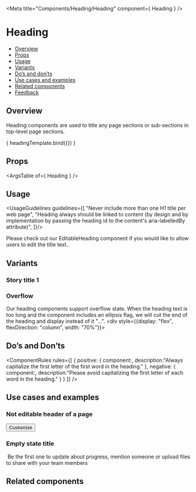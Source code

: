 
<Meta
  title="Components/Heading/Heading"
  component={ Heading }
/>

<!--- Component template -->


<!--- Component documentation -->

# Heading
- [Overview](#overview)
- [Props](#props)
- [Usage](#usage)
- [Variants](#variants)
- [Do’s and don’ts](#dos-and-donts)
- [Use cases and examples](#use-cases-and-examples)
- [Related components](#related-components)
- [Feedback](#feedback)

## Overview
Heading components are used to title any page sections or sub-sections in top-level page sections.

<Canvas>
  <Story name="Overview"
         args={{ value: "Hello world" }}>
    { headingTemplate.bind({}) }
  </Story>
</Canvas>

## Props
<ArgsTable of={ Heading } />

## Usage
<UsageGuidelines guidelines={[
  "Never include more than one H1 title per web page",
  "Heading always should be linked to content (by design and by implementation by passing the heading id to the content's aria-labelledBy attribute)",
]}/>

<Tip title="Not what you were looking for?">Please check out our <Link href="/?path=/docs/inputs-editableheading--overview" withoutSpacing>EditableHeading</Link> component if you would like to allow users to edit the title text..</Tip>

## Variants
### Story title 1
<Canvas>
  <Story name="Types">
    <div style={{display: "flex", flexDirection: "column" }}>
    <Heading type={Heading.types.h1} value="Hello H1" />
    <Heading type={Heading.types.h1} value="Hello H1 medium" size="medium" />
    <Heading type={Heading.types.h2} value="Hello H2" />
    <Heading type={Heading.types.h2} value="Hello H2 small" size="small" />
    <Heading type={Heading.types.h3} value="Hello H3" />
    <Heading type={Heading.types.h4} value="Suggest Edit H4" suggestEditOnHover />
    <Heading type={Heading.types.h5} value="H5 with tooltip" nonEllipsisTooltip="Click to edit" />
    </div>
  </Story>
</Canvas>

### Overflow
Our heading components support overflow state.
When the heading text is too long and the component includes an ellipsis flag, we will cut the end of the heading and display instead of it "...".
<Canvas>
  <Story name="Overflow">
    <div style={{display: "flex", flexDirection: "column", width: "70%"}}>
      <Heading
        type={Heading.types.h2}
        value="Heading without overflow heading without overflow heading without overflow"
        ellipsis={false}
        nonEllipsisTooltip="Non ellipsis tooltip"
      />
      <Heading
        type={Heading.types.h2}
        value="Heading with overflow heading with overflow heading with overflow heading with overflow heading with overflow"
        ellipsis
        nonEllipsisTooltip="Non ellipsis tooltip (this tooltip is not shown since overflow)"
      />
      <div>
        <Heading
          type={Heading.types.h2}
          value="Heading with overflow when text is longer then 2 lines heading with overflow when text is longer then 2 lines heading with overflow when text is longer then 2 lines"
          ellipsisMaxLines={2}
          nonEllipsisTooltip="Non ellipsis tooltip (this tooltip is not shown since overflow)"
        />
      </div>
    </div>
  </Story>
</Canvas>

## Do’s and Don’ts
<ComponentRules
  rules={[
    {
      positive: {
        component:<Heading value="Hello world"/>,
        description:"Always capitalize the first letter of the first word in the heading."
      },
      negative: {
        component:<Heading value="Hello World"/>,
        description:"Please avoid capitalizing the first letter of each word in the heading."
      }
    }
  ]}
/>


## Use cases and examples

### Not editable header of a page
<Canvas>
  <Story name="Not editable header of a page">
    <div style={{width: "100%"}}>
      <Heading type={Heading.types.h1} value="My Work"/>
      <Divider/>
      <div className={classes["heading-as-page-header_commands"]} style={{display: "flex", alignItems: "center"}} >
        <Search wrapperClassName={classes["heading-as-page-header_search"]}/>
        <Checkbox label="Hide done items" checked />
        <Button leftIcon={Custom} kind={Button.kinds.TERTIARY}>Customize</Button>
      </div>
    </div>
  </Story>
</Canvas>

### Empty state title
<Canvas>
  <Story name="Empty state title">
    <div style={{display: "flex", flexDirection: "column", justifyContent: "center", alignItems: "center", width: "100%"}}>
      <img style={{width: "290px"}} src={emptyStateExample} alt="" />
      <Heading type={Heading.types.h2} value="No updates yet for this item"/>
      <span style={{width: "50%", textAlign: "center"}}>Be the first one to update about progress, mention someone or upload files to share with your team members</span>
    </div>
  </Story>
</Canvas>

## Related components

